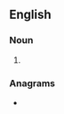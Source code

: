 ==English==

===Noun===
{{head|en|noun plural form}}

# {{plural of|amender|lang=en}}

===Anagrams===
* {{anagrams|en|a=adeemnrs|Merendas|meanders|reamends}}